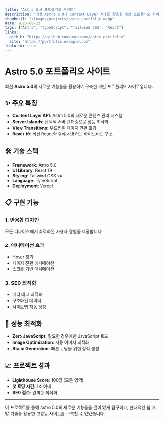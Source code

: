 ```yaml
---
title: "Astro 5.0 포트폴리오 사이트"
description: "최신 Astro 5.0과 Content Layer API를 활용한 개인 포트폴리오 사이트"
thumbnail: "/images/projects/astro-portfolio.webp"
date: 2025-06-23
tags: ["Astro", "TypeScript", "Tailwind CSS", "React"]
links:
  github: "https://github.com/username/astro-portfolio"
  site: "https://portfolio.example.com"
featured: true
---
```


# Astro 5.0 포트폴리오 사이트

최신 **Astro 5.0**의 새로운 기능들을 활용하여 구축한 개인 포트폴리오 사이트입니다.

## ✨ 주요 특징

- **Content Layer API**: Astro 5.0의 새로운 콘텐츠 관리 시스템
- **Server Islands**: 선택적 서버 렌더링으로 성능 최적화
- **View Transitions**: 부드러운 페이지 전환 효과
- **React 19**: 최신 React와 함께 사용하는 하이브리드 구조

## 🛠️ 기술 스택

- **Framework**: Astro 5.0
- **UI Library**: React 19
- **Styling**: Tailwind CSS v4
- **Language**: TypeScript
- **Deployment**: Vercel

## 📋 구현 기능

### 1. 반응형 디자인
모든 디바이스에서 최적화된 사용자 경험을 제공합니다.

### 2. 애니메이션 효과
- Hover 효과
- 페이지 전환 애니메이션
- 스크롤 기반 애니메이션

### 3. SEO 최적화
- 메타 태그 최적화
- 구조화된 데이터
- 사이트맵 자동 생성

## 🚀 성능 최적화

- **Zero JavaScript**: 필요한 경우에만 JavaScript 로드
- **Image Optimization**: 자동 이미지 최적화
- **Static Generation**: 빠른 로딩을 위한 정적 생성

## 📈 프로젝트 성과

- **Lighthouse Score**: 100점 (모든 영역)
- **첫 로딩 시간**: 1초 이내
- **SEO 점수**: 완벽한 최적화

---

이 프로젝트를 통해 Astro 5.0의 새로운 기능들을 깊이 있게 탐구하고, 현대적인 웹 개발 기술을 활용한 고성능 사이트를 구축할 수 있었습니다. 